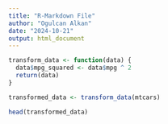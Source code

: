 ```yaml
---
title: "R-Markdown File"
author: "Ogulcan Alkan"
date: "2024-10-21"
output: html_document
---
```


```r
transform_data <- function(data) {
  data$mpg_squared <- data$mpg ^ 2
  return(data)
}

transformed_data <- transform_data(mtcars)

head(transformed_data)
```
